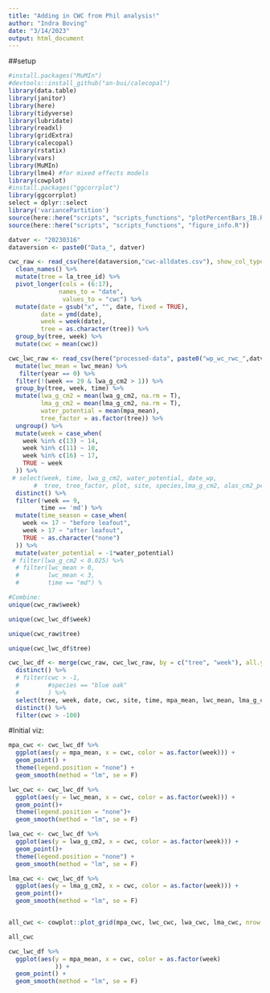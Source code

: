 ```yaml
---
title: "Adding in CWC from Phil analysis!"
author: "Indra Boving"
date: "3/14/2023"
output: html_document
---
```


##setup
```r
#install.packages("MuMIn")
#devtools::install_github("an-bui/calecopal")
library(data.table)
library(janitor)
library(here)
library(tidyverse)
library(lubridate)
library(readxl)
library(gridExtra)
library(calecopal)
library(rstatix)
library(vars)
library(MuMIn)
library(lme4) #for mixed effects models
library(cowplot)
#install.packages("ggcorrplot")
library(ggcorrplot)
select = dplyr::select
library('variancePartition')
source(here::here("scripts", "scripts_functions", "plotPercentBars_IB.R"))
source(here::here("scripts", "scripts_functions", "figure_info.R"))

datver <- "20230316"
dataversion <- paste0("Data_", datver)
```

```r
cwc_raw <- read_csv(here(dataversion,"cwc-alldates.csv"), show_col_types = F) %>% 
  clean_names() %>% 
  mutate(tree = la_tree_id) %>% 
  pivot_longer(cols = (6:17),
              names_to = "date", 
               values_to = "cwc") %>% 
  mutate(date = gsub("x", "", date, fixed = TRUE), 
         date = ymd(date), 
         week = week(date), 
         tree = as.character(tree)) %>% 
  group_by(tree, week) %>% 
  mutate(cwc = mean(cwc))

cwc_lwc_raw <- read_csv(here("processed-data", paste0("wp_wc_rwc_",datver,".csv")), show_col_types = F) %>% 
  mutate(lwc_mean = lwc_mean) %>% 
   filter(year == 0) %>% 
  filter(!(week == 29 & lwa_g_cm2 > 1)) %>% 
  group_by(tree, week, time) %>% 
  mutate(lwa_g_cm2 = mean(lwa_g_cm2, na.rm = T),
         lma_g_cm2 = mean(lma_g_cm2, na.rm = T),
         water_potential = mean(mpa_mean), 
         tree_factor = as.factor(tree)) %>% 
  ungroup() %>% 
  mutate(week = case_when(
    week %in% c(13) ~ 14,
    week %in% c(11) ~ 10,
    week %in% c(16) ~ 17,
    TRUE ~ week
  )) %>%
 # select(week, time, lwa_g_cm2, water_potential, date_wp,
       #  tree, tree_factor, plot, site, species,lma_g_cm2, alas_cm2_per_mm2) %>% 
  distinct() %>% 
  filter(!week == 9, 
         time == 'md') %>% 
  mutate(time_season = case_when(
    week <= 17 ~ "before leafout", 
    week > 17 ~ "after leafout", 
    TRUE ~ as.character("none")
  )) %>% 
  mutate(water_potential = -1*water_potential) 
 # filter(lwa_g_cm2 < 0.025) %>% 
  # filter(lwc_mean > 0, 
  #        lwc_mean < 3, 
  #        time == "md") %

#Combine: 
unique(cwc_raw$week)

unique(cwc_lwc_df$week)

unique(cwc_raw$tree)

unique(cwc_lwc_df$tree)

cwc_lwc_df <- merge(cwc_raw, cwc_lwc_raw, by = c("tree", "week"), all.y = T) %>% 
  distinct() %>% 
  # filter(cwc > -1, 
  #        #species == "blue oak"
  #        ) %>% 
  select(tree, week, date, cwc, site, time, mpa_mean, lwc_mean, lma_g_cm2, lwa_g_cm2, water_potential, time_season) %>% 
  distinct() %>% 
  filter(cwc > -100)
```


#Initial viz:

```r
mpa_cwc <- cwc_lwc_df %>% 
  ggplot(aes(y = mpa_mean, x = cwc, color = as.factor(week))) +
  geom_point() +
  theme(legend.position = "none") +
  geom_smooth(method = "lm", se = F)

lwc_cwc <- cwc_lwc_df %>% 
  ggplot(aes(y = lwc_mean, x = cwc, color = as.factor(week))) +
  geom_point()+
  theme(legend.position = "none")+
  geom_smooth(method = "lm", se = F)

lwa_cwc <- cwc_lwc_df %>% 
  ggplot(aes(y = lwa_g_cm2, x = cwc, color = as.factor(week))) +
  geom_point()+
  theme(legend.position = "none") +
  geom_smooth(method = "lm", se = F)

lma_cwc <- cwc_lwc_df %>% 
  ggplot(aes(y = lma_g_cm2, x = cwc, color = as.factor(week))) +
  geom_point()+
  geom_smooth(method = "lm", se = F)


all_cwc <- cowplot::plot_grid(mpa_cwc, lwc_cwc, lwa_cwc, lma_cwc, nrow = 2)

all_cwc
```

```r
cwc_lwc_df %>% 
  ggplot(aes(y = mpa_mean, x = cwc, color = as.factor(week)
             )) +
  geom_point() +
  geom_smooth(method = "lm", se = F) 
```


